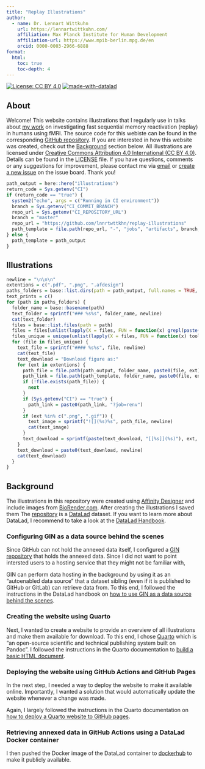 ```yaml
---
title: "Replay Illustrations"
author:
  - name: Dr. Lennart Wittkuhn
    url: https://lennartwittkuhn.com/
    affiliation: Max Planck Institute for Human Development
    affiliation-url: https://www.mpib-berlin.mpg.de/en
    orcid: 0000-0003-2966-6888
format:
  html:
    toc: true
    toc-depth: 4
---
```


[![License: CC BY 4.0](https://img.shields.io/badge/License-CC_BY_4.0-lightgrey.svg)](https://creativecommons.org/licenses/by/4.0/)
[![made-with-datalad](https://www.datalad.org/badges/made_with.svg)](https://datalad.org)

## About

Welcome!
This website contains illustrations that I regularly use in talks about [my work](https://scholar.google.de/citations?user=GXvJB1kAAAAJ&hl=de&oi=ao) on investigating fast sequential memory reactivation (replay) in humans using fMRI.
The source code for this webiste can be found in the corresponding [GitHub repository](https://github.com/lnnrtwttkhn/replay-illustrations).
If you are interested in how this website was created, check out the [Background](#background) section below.
All illustrations are licensed under [Creative Commons Attribution 4.0 International (CC BY 4.0)](https://creativecommons.org/licenses/by/4.0/).
Details can be found in the [LICENSE](https://github.com/lnnrtwttkhn/replay-illustrations/blob/master/LICENSE) file.
If you have questions, comments or any suggestions for improvement, please contact me via [email](mailto:wittkuhn@mpib-berlin.mpg.de) or [create a new issue](https://github.com/lnnrtwttkhn/replay-illustrations/issues) on the issue board.
Thank you!

```r
path_output = here::here("illustrations")
return_code = Sys.getenv("CI")
if (return_code == "true") {
  system2("echo", args = c("Running in CI environment"))
  branch = Sys.getenv("CI_COMMIT_BRANCH")
  repo_url = Sys.getenv("CI_REPOSITORY_URL")
  branch = "master"
  repo_url = "https://github.com/lnnrtwttkhn/replay-illustrations"
  path_template = file.path(repo_url, "-", "jobs", "artifacts", branch, "raw", "output")
} else {
  path_template = path_output
}
```

## Illustrations

```r
newline = "\n\n\n"
extentions = c(".pdf", ".png", ".afdesign")
paths_folders = base::list.dirs(path = path_output, full.names = TRUE, recursive = FALSE)
text_prints = c()
for (path in paths_folders) {
  folder_name = base::basename(path)
  text_folder = sprintf("### %s%s", folder_name, newline)
  cat(text_folder)
  files = base::list.files(path = path)
  files = files[unlist(lapply(X = files, FUN = function(x) grepl(paste(extentions, collapse = "|"), x)))]
  files_unique = unique(unlist(lapply(X = files, FUN = function(x) tools::file_path_sans_ext(x))))
  for (file in files_unique) {
    text_file = sprintf("#### %s%s", file, newline)
    cat(text_file)
    text_download = "Download figure as:"
    for (ext in extentions) {
      path_file = file.path(path_output, folder_name, paste0(file, ext))
      path_link = file.path(path_template, folder_name, paste0(file, ext))
      if (!file.exists(path_file)) {
        next
      }
      if (Sys.getenv("CI") == "true") {
        path_link = paste0(path_link, "?job=renv")
      }
      if (ext %in% c(".png", ".gif")) {
        text_image = sprintf("![](%s)%s", path_file, newline)
        cat(text_image)
      }
      text_download = sprintf(paste(text_download, "[[%s]](%s)"), ext, path_link)
    }
    text_download = paste0(text_download, newline)
    cat(text_download)
  }
}
```

## Background

The illustrations in this repository were created using [Affinity Designer](https://affinity.serif.com/en-us/) and include images from [BioRender.com](https://biorender.com/).
After creating the illustrations I saved them 
The [repository](https://github.com/lnnrtwttkhn/replay-illustrations) is a [DataLad](https://www.datalad.org/) dataset.
If you want to learn more about DataLad, I recommend to take a look at the [DataLad Handbook](http://handbook.datalad.org/en/latest/).

### Configuring GIN as a data source behind the scenes

Since GitHub can not hold the annexed data itself, I configured a [GIN repository](https://gin.g-node.org/lnnrtwttkhn/replay-illustrations) that holds the annexed data.
Since I did not want to point intersted users to a hosting service that they might not be familiar with, 

GIN can perform data hosting in the background by using it as an "autoenabled data source" that a dataset sibling (even if it is published to GitHub or GitLab) can retrieve data from.
To this end, I followed the instructions in the DataLad handbook on [how to use GIN as a data source behind the scenes](https://handbook.datalad.org/en/latest/basics/101-139-gin.html#ginbts).

### Creating the website using Quarto

Next, I wanted to create a website to provide an overview of all illustrations and make them available for download.
To this end, I chose [Quarto](https://quarto.org/) which is "an open-source scientific and technical publishing system built on Pandoc".
I followed the instructions in the Quarto documentation to [build a basic HTML document](https://quarto.org/docs/output-formats/html-basics.html).

### Deploying the website using GitHub Actions and GitHub Pages

In the next step, I needed a way to deploy the website to make it available online.
Importantly, I wanted a solution that would automatically update the website whenever a change was made.

Again, I largely followed the instructions in the Quarto documentation on [how to deploy a Quarto website to GitHub pages](https://quarto.org/docs/publishing/github-pages.html).

### Retrieving annexed data in GitHub Actions using a DataLad Docker container

I then pushed the Docker image of the DataLad container to [dockerhub](https://hub.docker.com/repository/docker/lennartwittkuhn/datalad) to make it publicly available.